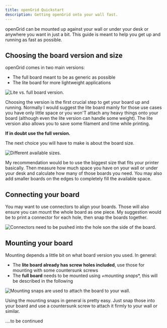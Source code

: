 ```yaml
---
title: openGrid Quickstart
description: Getting openGrid onto your wall fast.
---
```


openGrid can be mounted up against your wall or under your desk or anywhere you want in just a bit. This
guide is meant to help you get up and running as fast as possible.

## Choosing the board version and size

openGrid comes in two main versions:
* The full board meant to be as generic as possible
* The lite board for more lightweight applications

<Image src={liteVsFullImage} alt="Lite vs. full board version." />

Choosing the version is the first crucial step to get your board up and running. Normally I would suggest
the lite board mainly for those use cases you have only little space or you won'T attach any heavy things
onto your board (although even the lite version can handle some weight). The lite version also allows you
to save some filament and time while printing.

**If in doubt use the full version.**

The next choice you will have to make is about the board size.

<Image src={openGridSizesImage} alt="Different available sizes." />

My recommendation would be to use the biggest size that fits your printer basically. Then measure how much
space you have on your wall or under your desk and calculate how many of those boards you need. You may also
add smaller boards on the edges to completely fill the available space.

## Connecting your board

You may want to use connectors to align your boards. Those will also ensure you can mount the whole board as
one piece. My suggestion would be to print a connector for each hole, then snap the boards together.

<Image src={openGridConnectorImage} alt="Connectors need to be pushed into the hole son the side of the board." />

## Mounting your board

Mounting depends a little bit on what board version you used. In general:

* The **lite board already has screw holes included**, use those for mounting with some countersunk screws
* The **full board** needs to be mounted using *+mounting snaps**, this will be described in the following

<Image src={openGridMountingImage} alt="Mounting snaps are used to attach the board to your wall." />

Using the mounting snaps in general is pretty easy. Just snap those into your board and use a countersunk
screw to attach it firmly to your wall or similar.


....to be continued
